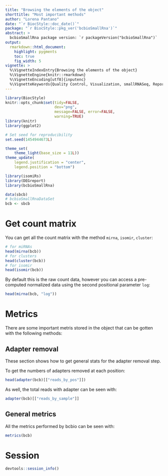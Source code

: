 ```yaml
---
title: "Browsing the elements of the object"
shorttitle: "Most important methods"
author: "Lorena Pantano"
date: "`r BiocStyle::doc_date()`"
package: "`r BiocStyle::pkg_ver('bcbioSmallRna')`"
abstract: >
  bcbioSmallRna package version: `r packageVersion("bcbioSmallRna")`
output:
  rmarkdown::html_document:
    highlight: pygments
    toc: true
    fig_width: 5
vignette: >
  %\VignetteIndexEntry{Browsing the elements of the object}
  %\VignetteEngine{knitr::rmarkdown}
  %\VignetteEncoding[utf8]{inputenc}
  %\VignetteKeywords{Quality Control, Visualization, smallRNASeq, ReportWriting}
---
```


```r
library(BiocStyle)
knitr::opts_chunk$set(tidy=FALSE,
                      dev="png",
                      message=FALSE, error=FALSE,
                      warning=TRUE)
library(knitr)
library(ggplot2)

# Set seed for reproducibility
set.seed(1454944673L)

theme_set(
    theme_light(base_size = 11L))
theme_update(
    legend.justification = "center",
    legend.position = "bottom")
```

```r
library(isomiRs)
library(DEGreport)
library(bcbioSmallRna)

data(sbcb)
# bcbioSmallRnaDataSet
bcb <- sbcb
```

# Get count matrix

You can get all the count matrix with the method `mirna`, `isomir`, `cluster`:

```r
# for miRNAs
head(mirna(bcb))
# for clusters
head(cluster(bcb))
# for isomir
head(isomir(bcb))
```

By default this is the raw count data, however you can access a pre-computed
normalized data using the second positional parameter `log`:
 
```r
head(mirna(bcb, "log"))
```

# Metrics

There are some important metris stored in the object that can be gotten with
the following methods:
 
## Adapter removal

These section shows how to get general stats for the adapter removal step.

To get the numbers of adapters removed at each position:

```r
head(adapter(bcb)[["reads_by_pos"]])
```

As well, the total reads with adapter can be seen with:

```r
adapter(bcb)[["reads_by_sample"]]
```

## General metrics

All the metrics performed by bcbio can be seen with:

```r
metrics(bcb)
```


# Session 

```r
devtools::session_info()
```


